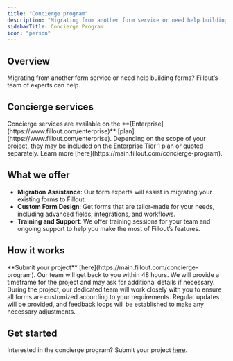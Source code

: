 ```yaml
---
title: "Concierge program"
description: "Migrating from another form service or need help building forms? Fillout’s team of experts can help."
sidebarTitle: Concierge Program
icon: "person"
---
```


## Overview

Migrating from another form service or need help building forms? Fillout’s team of experts can help.

## Concierge services

<Note>
  Concierge services are available on the **[Enterprise](https://www.fillout.com/enterprise)** [plan](https://www.fillout.com/enterprise). Depending on the scope of your project, they may be included on the Enterprise Tier 1 plan or quoted separately. Learn more [here](https://main.fillout.com/concierge-program).
</Note>

## What we offer

- **Migration Assistance**: Our form experts will assist in migrating your existing forms to Fillout.
- **Custom Form Design**: Get forms that are tailor-made for your needs, including advanced fields, integrations, and workflows.
- **Training and Support**: We offer training sessions for your team and ongoing support to help you make the most of Fillout’s features.

## How it works

<Steps>
  <Step>
 **Submit your project** [here](https://main.fillout.com/concierge-program).
 </Step>
 <Step>
 Our team will get back to you within 48 hours. We will provide a timeframe for the project and may ask for additional details if necessary.
 </Step>
 <Step>
 During the project, our dedicated team will work closely with you to ensure all forms are customized according to your requirements. Regular updates will be provided, and feedback loops will be established to make any necessary adjustments.
 </Step>
</Steps>

## Get started

Interested in the concierge program? Submit your project [here](https://main.fillout.com/concierge-program).

